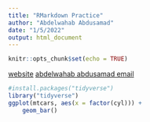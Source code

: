 ```yaml
---
title: "RMarkdown Practice"
author: "Abdelwahab Abdusamad"
date: "1/5/2022"
output: html_document
---
```


```r
knitr::opts_chunk$set(echo = TRUE)
```
[website](https://jmledford3115.github.io/datascibiol/)
[abdelwahab abdusamad email](mailto: aabdusamad@ucdavis.edu)
```r
#install.packages("tidyverse")
library("tidyverse")
ggplot(mtcars, aes(x = factor(cyl))) +
    geom_bar()
```

